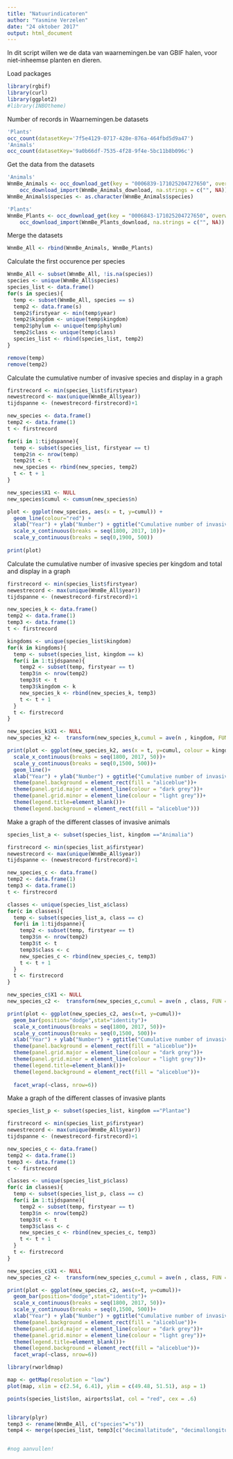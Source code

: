 ```yaml
---
title: "Natuurindicatoren"
author: "Yasmine Verzelen"
date: "24 oktober 2017"
output: html_document
---
```


In dit script willen we de data van waarnemingen.be van GBIF halen, voor niet-inheemse planten en dieren.

Load packages
```r
library(rgbif)
library(curl)
library(ggplot2)
#library(INBOtheme)
```

Number of records in Waarnemingen.be datasets
```r
'Plants'
occ_count(datasetKey='7f5e4129-0717-428e-876a-464fbd5d9a47')
'Animals'
occ_count(datasetKey='9a0b66df-7535-4f28-9f4e-5bc11b8b096c')

```
Get the data from the datasets
```r
'Animals'
WnmBe_Animals <- occ_download_get(key = "0006839-171025204727650", overwrite = TRUE) %>% 
    occ_download_import(WnmBe_Animals_download, na.strings = c("", NA))
WnmBe_Animals$species <- as.character(WnmBe_Animals$species)

'Plants'
WnmBe_Plants <- occ_download_get(key = "0006843-171025204727650", overwrite = TRUE) %>% 
    occ_download_import(WnmBe_Plants_download, na.strings = c("", NA))

```

Merge the datasets
```r
WnmBe_All <- rbind(WnmBe_Animals, WnmBe_Plants)
```
Calculate the first occurence per species
```r
WnmBe_All <- subset(WnmBe_All, !is.na(species))
species <- unique(WnmBe_All$species)
species_list <- data.frame()
for(s in species){
  temp <- subset(WnmBe_All, species == s)
  temp2 <- data.frame(s)
  temp2$firstyear <- min(temp$year)
  temp2$kingdom <- unique(temp$kingdom)
  temp2$phylum <- unique(temp$phylum)
  temp2$class <- unique(temp$class)
  species_list <- rbind(species_list, temp2)
}

remove(temp)
remove(temp2)

```

Calculate the cumulative number of invasive species and display in a graph

```r

firstrecord <- min(species_list$firstyear)
newestrecord <- max(unique(WnmBe_All$year))
tijdspanne <- (newestrecord-firstrecord)+1

new_species <- data.frame()
temp2 <- data.frame(1)
t <- firstrecord

for(i in 1:tijdspanne){
  temp <- subset(species_list, firstyear == t)
  temp2$n <- nrow(temp)
  temp2$t <- t
  new_species <- rbind(new_species, temp2)
  t <- t + 1
}

new_species$X1 <- NULL
new_species$cumul <- cumsum(new_species$n)

plot <- ggplot(new_species, aes(x = t, y=cumul)) +
  geom_line(colour="red") +
  xlab("Year") + ylab("Number") + ggtitle("Cumulative number of invasive species") +
  scale_x_continuous(breaks = seq(1800, 2017, 10))+
  scale_y_continuous(breaks = seq(0,1900, 500))
  
print(plot)

```

Calculate the cumulative number of invasive species per kingdom and total and display in a graph
```r

firstrecord <- min(species_list$firstyear)
newestrecord <- max(unique(WnmBe_All$year))
tijdspanne <- (newestrecord-firstrecord)+1

new_species_k <- data.frame()
temp2 <- data.frame(1)
temp3 <- data.frame(1)
t <- firstrecord

kingdoms <- unique(species_list$kingdom)
for(k in kingdoms){
  temp <- subset(species_list, kingdom == k)
  for(i in 1:tijdspanne){
    temp2 <- subset(temp, firstyear == t)
    temp3$n <- nrow(temp2)
    temp3$t <- t
    temp3$kingdom <- k
    new_species_k <- rbind(new_species_k, temp3)
    t <- t + 1
  }
  t <- firstrecord
}

new_species_k$X1 <- NULL
new_species_k2 <-  transform(new_species_k,cumul = ave(n , kingdom, FUN = cumsum))

print(plot <- ggplot(new_species_k2, aes(x = t, y=cumul, colour = kingdom))+
  scale_x_continuous(breaks = seq(1800, 2017, 50))+
  scale_y_continuous(breaks = seq(0,1500, 500))+
  geom_line()+ 
  xlab("Year") + ylab("Number") + ggtitle("Cumulative number of invasive species per kingdom")+
  theme(panel.background = element_rect(fill = "aliceblue"))+
  theme(panel.grid.major = element_line(colour = "dark grey"))+
  theme(panel.grid.minor = element_line(colour = "light grey"))+
  theme(legend.title=element_blank())+
  theme(legend.background = element_rect(fill = "aliceblue")))

```


Make a graph of the different classes of invasive animals

```r

species_list_a <- subset(species_list, kingdom =="Animalia")

firstrecord <- min(species_list_a$firstyear)
newestrecord <- max(unique(WnmBe_All$year))
tijdspanne <- (newestrecord-firstrecord)+1

new_species_c <- data.frame()
temp2 <- data.frame(1)
temp3 <- data.frame(1)
t <- firstrecord

classes <- unique(species_list_a$class)
for(c in classes){
  temp <- subset(species_list_a, class == c)
  for(i in 1:tijdspanne){
    temp2 <- subset(temp, firstyear == t)
    temp3$n <- nrow(temp2)
    temp3$t <- t
    temp3$class <- c
    new_species_c <- rbind(new_species_c, temp3)
    t <- t + 1
  }
  t <- firstrecord
}

new_species_c$X1 <- NULL
new_species_c2 <-  transform(new_species_c,cumul = ave(n , class, FUN = cumsum))

print(plot <- ggplot(new_species_c2, aes(x=t, y=cumul))+
  geom_bar(position="dodge",stat="identity")+
  scale_x_continuous(breaks = seq(1800, 2017, 50))+
  scale_y_continuous(breaks = seq(0,1500, 500))+
  xlab("Year") + ylab("Number") + ggtitle("Cumulative number of invasive animal species per class")+
  theme(panel.background = element_rect(fill = "aliceblue"))+
  theme(panel.grid.major = element_line(colour = "dark grey"))+
  theme(panel.grid.minor = element_line(colour = "light grey"))+
  theme(legend.title=element_blank())+
  theme(legend.background = element_rect(fill = "aliceblue"))+
    
  facet_wrap(~class, nrow=6))
```



Make a graph of the different classes of invasive plants

```r
species_list_p <- subset(species_list, kingdom =="Plantae")

firstrecord <- min(species_list_p$firstyear)
newestrecord <- max(unique(WnmBe_All$year))
tijdspanne <- (newestrecord-firstrecord)+1

new_species_c <- data.frame()
temp2 <- data.frame(1)
temp3 <- data.frame(1)
t <- firstrecord

classes <- unique(species_list_p$class)
for(c in classes){
  temp <- subset(species_list_p, class == c)
  for(i in 1:tijdspanne){
    temp2 <- subset(temp, firstyear == t)
    temp3$n <- nrow(temp2)
    temp3$t <- t
    temp3$class <- c
    new_species_c <- rbind(new_species_c, temp3)
    t <- t + 1
  }
  t <- firstrecord
}

new_species_c$X1 <- NULL
new_species_c2 <-  transform(new_species_c,cumul = ave(n , class, FUN = cumsum))

print(plot <- ggplot(new_species_c2, aes(x=t, y=cumul))+
  geom_bar(position="dodge",stat="identity")+
  scale_x_continuous(breaks = seq(1800, 2017, 50))+
  scale_y_continuous(breaks = seq(0,1500, 500))+
  xlab("Year") + ylab("Number") + ggtitle("Cumulative number of invasive plant species per class")+
  theme(panel.background = element_rect(fill = "aliceblue"))+
  theme(panel.grid.major = element_line(colour = "dark grey"))+
  theme(panel.grid.minor = element_line(colour = "light grey"))+
  theme(legend.title=element_blank())+
  theme(legend.background = element_rect(fill = "aliceblue"))+
  facet_wrap(~class, nrow=6))


```




```r
library(rworldmap)

map <- getMap(resolution = "low")
plot(map, xlim = c(2.54, 6.41), ylim = c(49.48, 51.51), asp = 1)

points(species_list$lon, airports$lat, col = "red", cex = .6)


library(plyr)
temp3 <- rename(WnmBe_All, c("species"="s"))
temp4 <- merge(species_list, temp3[c("decimallatitude", "decimallongitude", "s")], by="s", all.y = FALSE)


#nog aanvullen!


```




























